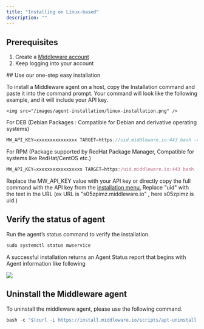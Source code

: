 ```yaml
---
title: "Installing on Linux-based"
description: ""
---
```



## Prerequisites


<ol>
    <li>Create a <a href="https://app.middleware.io/auth/register/" rel="nofollow noopener noreferrer" target="_blank" translate="no">Middleware account</a></li>
    <li>Keep logging into your account  </li>
</ol>
## Use our one-step easy installation 
<p>To install a Middleware agent on a host, copy the Installation command and paste it into the command prompt. Your command will look like the following example, and it will include your API key.</p>


    <img src="/images/agent-installation/linux-installation.png" />

<p>For DEB (Debian Packages : Compatible for Debian and derivative operating systems)</p>

```javascript Shell
MW_API_KEY=xxxxxxxxxxxxxxx TARGET=https://uid.middleware.io:443 bash -c "$(curl -L https://install.middleware.io/scripts/deb-install.sh)"
```

<p>For RPM (Package supported by RedHat Package Manager, Compatible for systems like RedHat/CentOS etc.)</p>

```javascript Shell
MW_API_KEY=xxxxxxxxxxxxxxxxx TARGET=https:/uid.middleware.io:443 bash -c "$(curl -L https://install.middleware.io/scripts/rpm-install.sh)"
```
<Info>Replace the MW_API_KEY value with your API key or directly copy the full command with the API key from the <a href="https://app.middleware.io/auth/login" rel="nofollow noopener noreferrer" target="_blank" translate="no">installation menu.</a></Info>
<Info>Replace "uid" with the text in the URL (ex URL is "s05zpimz.middleware.io" , here s05zpimz is uid.)</Info>


## Verify the status of agent
<p>Run the agent’s status command to verify the installation.</p>


```javascript Shell
sudo systemctl status mwservice
```

<p>A successful installation returns an Agent Status report that begins with Agent information like following </p>

<img src="/images/agent-installation/succsess-linux.png" />

## Uninstall the Middleware agent
<p>To uninstall the middleware agent, please use the following command.</p>

```javascript Shell
bash -c "$(curl -L https://install.middleware.io/scripts/apt-uninstall.sh)"
```










